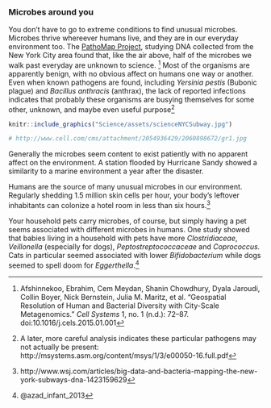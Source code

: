 ### Microbes around you


You don't have to go to extreme conditions to find unusual microbes. Microbes thrive whereever humans live, and they are in our everyday environment too. The [PathoMap Project](http://www.pathomap.org/), studying DNA collected from the New York City area found that, like the air above, half of the microbes we walk past everyday are unknown to science. ^[Afshinnekoo, Ebrahim, Cem Meydan, Shanin Chowdhury, Dyala Jaroudi, Collin Boyer, Nick Bernstein, Julia M. Maritz, et al. “Geospatial Resolution of Human and Bacterial Diversity with City-Scale Metagenomics.” *Cell Systems* 1, no. 1 (n.d.): 72–87. doi:10.1016/j.cels.2015.01.001] Most of the organisms are apparently benign, with no obvious affect on humans one way or another. Even when known pathogens are found, including _Yersinia pestis_ (Bubonic plague) and _Bacillus anthracis_ (anthrax), the lack of reported infections indicates that probably these organisms are busying themselves for some other, unknown, and maybe even useful purpose^[A later, more careful analysis indicates these particular pathogens may not actually be present: http://msystems.asm.org/content/msys/1/3/e00050-16.full.pdf]

```r
knitr::include_graphics("Science/assets/scienceNYCSubway.jpg")

# http://www.cell.com/cms/attachment/2054936429/2060898672/gr1.jpg

```



Generally the microbes seem content to exist patiently with no apparent affect on the environment. A station flooded by Hurricane Sandy showed a similarity to a marine environment a year after the disaster.

Humans are the source of many unusual microbes in our environment. Regularly shedding 1.5 million skin cells per hour, your body's leftover inhabitants can colonize a hotel room in less than six hours.^[http://www.wsj.com/articles/big-data-and-bacteria-mapping-the-new-york-subways-dna-1423159629]

Your household pets carry microbes, of course, but simply having a pet seems associated with different microbes in humans.  One study showed that babies living in a household with pets have more _Clostridiaceae_, _Veillonella_ (especially for dogs), _Peptostreptococcaceae_ and _Coprococcus._ Cats in particular seemed associated with lower _Bifidobacterium_ while dogs seemed to spell doom for _Eggerthella_.^[@azad_infant_2013]

